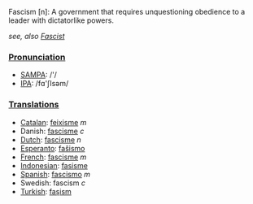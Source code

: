 Fascism [n]: A government that requires unquestioning obedience to a leader with dictatorlike powers.

''see, also [[Fascist]]''

===[[Pronunciation]]===
*[[w:SAMPA|SAMPA]]: /'/
*[[w:IPA|IPA]]: /fɑ'ʃIsəm/

===[[Translation]]s===
*[[Catalan]]: [[feixisme]] ''m''
* Danish: [[fascisme]] ''c''
*[[Dutch]]: [[fascisme]] ''n''
*[[Esperanto]]: [[faŝismo]]
*[[French]]: [[fascisme]] ''m''
*[[Indonesian]]: [[fasisme]]
*[[Spanish]]: [[fascismo]] ''m''
*Swedish: fascism ''c''
*[[Turkish]]: [[faşism]]